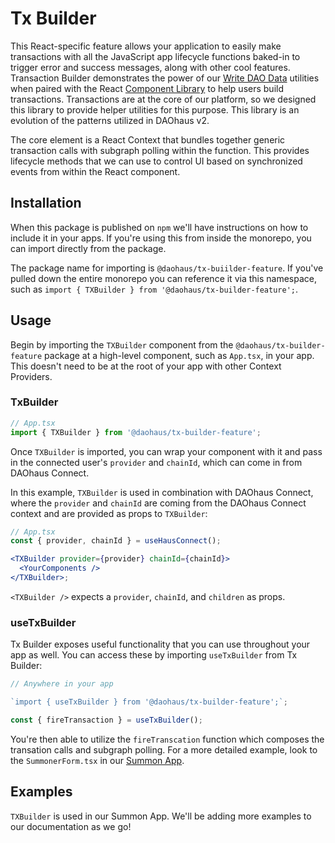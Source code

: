 # Tx Builder

This React-specific feature allows your application to easily make transactions with all the JavaScript app lifecycle functions baked-in to trigger error and success messages, along with other cool features. Transaction Builder demonstrates the power of our [Write DAO Data](https://hackmd.io/@daohaus/V3Docs-WriteDAOData) utilities when paired with the React [Component Library](https://hackmd.io/@daohaus/V3Docs-ComponentLibraryUI) to help users build transactions. Transactions are at the core of our platform, so we designed this library to provide helper utilities for this purpose. This library is an evolution of the patterns utilized in DAOhaus v2.

The core element is a React Context that bundles together generic transaction calls with subgraph polling within the function. This provides lifecycle methods that we can use to control UI based on synchronized events from within the React component.


## Installation

When this package is published on `npm` we'll have instructions on how to include it in your apps. If you're using this from inside the monorepo, you can import directly from the package.

The package name for importing is `@daohaus/tx-buiilder-feature`. If you've pulled down the entire monorepo you can reference it via this namespace, such as `import { TXBuilder } from '@daohaus/tx-builder-feature';`.

## Usage

Begin by importing the `TXBuilder` component from the `@daohaus/tx-builder-feature` package at a high-level component, such as `App.tsx`, in your app. This doesn't need to be at the root of your app with other Context Providers.

### TxBuilder

```jsx
// App.tsx
import { TXBuilder } from '@daohaus/tx-builder-feature';
```

Once `TXBuilder` is imported, you can wrap your component with it and pass in the connected user's `provider` and `chainId`, which can come in from DAOhaus Connect.

In this example, `TXBuilder` is used in combination with DAOhaus Connect, where the `provider` and `chainId` are coming from the DAOhaus Connect context and are provided as props to `TXBuilder`:

```jsx
// App.tsx
const { provider, chainId } = useHausConnect();

<TXBuilder provider={provider} chainId={chainId}>
  <YourComponents />
</TXBuilder>;
```

`<TXBuilder />` expects a `provider`, `chainId`, and `children` as props.

### useTxBuilder

Tx Builder exposes useful functionality that you can use throughout your app as well. You can access these by importing `useTxBuilder` from Tx Builder:

```jsx
// Anywhere in your app

`import { useTxBuilder } from '@daohaus/tx-builder-feature';`;

const { fireTransaction } = useTxBuilder();
```

You're then able to utilize the `fireTranscation` function which composes the transation calls and subgraph polling. For a more detailed example, look to the `SummonerForm.tsx` in our [Summon App](../../apps/summon-app/).

## Examples

`TXBuilder` is used in our Summon App. We'll be adding more examples to our documentation as we go!
